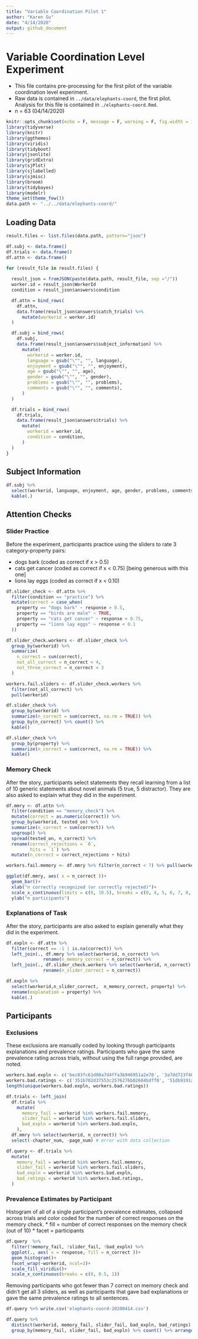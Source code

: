```yaml
---
title: "Variable Coordination Pilot 1"
author: "Karen Gu"
date: "4/14/2020"
output: github_document
---
```


# Variable Coordination Level Experiment

- This file contains pre-processing for the first pilot of the variable coordination level experiment.
- Raw data is contained in `../data/elephants-coord`, the first pilot. Analysis for this file is contained in `./elephants-coord.Rmd`.
- n = 63 (04/14/2020)

```r
knitr::opts_chunk$set(echo = F, message = F, warning = F, fig.width = 10)
library(tidyverse)
library(knitr)
library(ggthemes)
library(viridis)
library(tidyboot)
library(jsonlite)
library(gridExtra)
library(sjPlot)
library(sjlabelled)
library(sjmisc)
library(broom)
library(tidybayes)
library(modelr)
theme_set(theme_few())
data.path <- "../../data/elephants-coord/"
```

## Loading Data

```r
result.files <- list.files(data.path, pattern="json")

df.subj <- data.frame()
df.trials <- data.frame()
df.attn <- data.frame()

for (result_file in result.files) {
  
  result_json = fromJSON(paste(data.path, result_file, sep ="/"))
  worker.id = result_json$WorkerId
  condition = result_json$answers$condition

  df.attn = bind_rows(
    df.attn,
    data.frame(result_json$answers$catch_trials) %>%
      mutate(workerid = worker.id)
  )

  df.subj = bind_rows(
    df.subj,
    data.frame(result_json$answers$subject_information) %>%
      mutate(
        workerid = worker.id,
        language = gsub("\"", "", language),
        enjoyment = gsub("\"", "", enjoyment),
        age = gsub("\"", "", age),
        gender = gsub("\"", "", gender),
        problems = gsub("\"", "", problems),
        comments = gsub("\"", "", comments),
      )
  )

  df.trials = bind_rows(
    df.trials,
    data.frame(result_json$answers$trials) %>%
      mutate(
        workerid = worker.id, 
        condition = condition, 
      )
  )
}
```


## Subject Information

```r
df.subj %>%
  select(workerid, language, enjoyment, age, gender, problems, comments) %>%
  kable(.)
```

## Attention Checks

### Slider Practice

Before the experiment, participants practice using the sliders to rate 3 category-property pairs:

- dogs bark (coded as correct if x > 0.5)
- cats get cancer (coded as correct if x < 0.75) [being generous with this one]
- lions lay eggs (coded as correct if x < 0.10)

```r
df.slider_check <- df.attn %>%
  filter(condition == "practice") %>%
  mutate(correct = case_when(
    property == "dogs bark" ~ response > 0.5,
    property == "birds are male" ~ TRUE,
    property == "cats get cancer" ~ response < 0.75,
    property == "lions lay eggs" ~ response < 0.1
  ))

df.slider_check.workers <- df.slider_check %>%
  group_by(workerid) %>%
  summarize(
    n_correct = sum(correct),
    not_all_correct = n_correct < 4,
    not_three_correct = n_correct < 3
  )

workers.fail.sliders <- df.slider_check.workers %>%
  filter(not_all_correct) %>%
  pull(workerid)

df.slider_check %>%
  group_by(workerid) %>%
  summarize(n_correct = sum(correct, na.rm = TRUE)) %>%
  group_by(n_correct) %>% count() %>%
  kable()

df.slider_check %>%
  group_by(property) %>%
  summarize(n_correct = sum(correct, na.rm = TRUE)) %>%
  kable()
```

### Memory Check

After the story, participants select statements they recall learning from a list of 10 generic statements about novel animals (5 true, 5 distractor). They are also asked to explain what they did in the experiment.

```r
df.mmry <- df.attn %>%
  filter(condition == "memory_check") %>%
  mutate(correct = as.numeric(correct)) %>%
  group_by(workerid, tested_on) %>%
  summarize(n_correct = sum(correct)) %>%
  ungroup() %>%
  spread(tested_on, n_correct) %>%
  rename(correct_rejections = `0`,
         hits = `1`) %>%
  mutate(n_correct = correct_rejections + hits)

workers.fail.memory <- df.mmry %>% filter(n_correct < 7) %>% pull(workerid)

ggplot(df.mmry, aes( x = n_correct ))+
  geom_bar()+
  xlab("n correctly recognized (or correctly rejected)")+
  scale_x_continuous(limits = c(0, 10.5), breaks = c(0, 4, 5, 6, 7, 8, 9, 10))+
  ylab("n participants")
```

### Explanations of Task

After the story, participants are also asked to explain generally what they did in the experiment.

```r
df.expln <- df.attn %>%
  filter(correct == -1 | is.na(correct)) %>%
  left_join(., df.mmry %>% select(workerid, n_correct) %>%
              rename(n_memory_correct = n_correct)) %>%
  left_join(., df.slider_check.workers %>% select(workerid, n_correct) %>%
              rename(n_slider_correct = n_correct))

df.expln %>%
  select(workerid,n_slider_correct,  n_memory_correct, property) %>%
  rename(explanation = property) %>%
  kable(.)
```

## Participants

### Exclusions

These exclusions are manually coded by looking through participants explanations and prevalence ratings. Participants who gave the same prevalence rating across trials, without using the full range provided, are noted.

```r
workers.bad.expln <- c('bec83fc61d00a7d4ffa3b946951a2e70', '3a7dd723f40fed7a0a383a069939343d', '4bc289a226eaf2ebed9a6f266ed21cb1', '119b8973de0826f10b078c559732ccb5', 'e2ae41e9b9346ca4ea2e59c1a0501329', 'd8413cc35a0124e58fb9594da7aaf179', '3a9e470cb2caf2c71de688ffe8ffe959', '765cdd58c0e4dc60cb61beaedf2cf9c8', '956fd002ea95bbd4d212530f6e982185', '0cf23b5795a4be0cd3092a670f413cb2', '65b7c457a1fca600cb3ab0d0129ccb21', '89b1607270f1c539f8e372967b779c24', 'fd5048577f56504208c368c3bd702034', 'b28ee0d4be8559414380bdd754c773ec', '2f09bb178d82d57ee9e98784da1bb16f', '1eb3ec9876cc6a17bbae44d4761137d3', '504aa8560363dc18f9b1095cf6407c35', '02c9b466a8218e0431007a14d7054500', '75b0624edb002bc35f9a8b8be60d6dd4', 'da5013b7c30b3d20264f36989fbe4ac3', 'b7ca4e22ce73506ccb019c3113166247', 'e6532b573753e96d9385d652aba8da12', 'a3623ffaecf1e89cbe218cd459dbc6e5', '9d7e9117678074c390bfb883475724ad', '645a6517e313390917505e79b3797f3b', '9c069c5790858cfb00c23bacc10f1e95', '2b5794d92119d7e92d115695bf207170', '84cf0e42557990a784ef998dd8af955e', '01da851ac67defcef8b30d7b34765075', '9b53fbf4be0e9dc0ecb5db3222388b55', 'f64e240c246dda2026c269b105a7fa18', '920e94362bfd486741373e3f22a37fae', 'd40cc09b913fc992a03f89ff58ce036b', 'c7cd887f367d429fc95be745baea3039', '1ff677d9263a4dc0b9bd82481bf45c47', '130868e2258ca5112789154b314994c3', '44a97c6d2adae4bd4003da78c286ff5c', 'b12752e3dcbff696bf4ab9efb28bf5c4', '7fb721a8748660a36b0bf33d07b465f2', '8caf8d405cf4552c1fec1397341699ca', '60efd6cd3f3b1ef22e249845f3bbdcfe', '8a35442a3777f2c456f729e8b9559022', '45456924d6df6c4535e39857e87f7190', '730cc415993d5d65ab0e3b16c71eeb14', 'eea3a419fad867bc8c5ca38bffa3dd3d')
workers.bad.ratings <- c('351b702d37553c2576276b02684bdff0', '51db9191ad3c7a7a8ef897891360f578', 'ed5dd04a85b58e5266067c40ee228267') # coded manually by looking at the prevalence estimates given
length(unique(workers.bad.expln, workers.bad.ratings))
```

```r
df.trials <- left_join(
  df.trials %>%
    mutate(
      memory_fail = workerid %in% workers.fail.memory,
      slider_fail = workerid %in% workers.fail.sliders,
      bad_expln = workerid %in% workers.bad.expln,
    ),
  df.mmry %>% select(workerid, n_correct)) %>%
  select(-chapter_num, -page_num) # error with data collection

df.query <- df.trials %>%
  mutate(
    memory_fail = workerid %in% workers.fail.memory,
    slider_fail = workerid %in% workers.fail.sliders,
    bad_expln = workerid %in% workers.bad.expln,
    bad_ratings = workerid %in% workers.bad.ratings,
  )
```

### Prevalence Estimates by Participant

Histogram of all of a single participant's prevalence estimates, collapsed across trials and color coded for the number of correct responses on the memory check.
* fill = number of correct responses on the memory check (out of 10)
* facet = participants

```r
df.query  %>%
  filter(!memory_fail, !slider_fail, !bad_expln) %>%
  ggplot(., aes( x = response, fill = n_correct ))+
  geom_histogram()+
  facet_wrap(~workerid, ncol=3)+
  scale_fill_viridis()+
  scale_x_continuous(breaks = c(0, 0.5, 1))
```

Removing participants who got fewer than 7 correct on memory check and didn't get all 3 sliders, as well as participants that gave bad explanations or gave the same prevalence ratings to all sentences.

```r
df.query %>% write.csv('elephants-coord-20200414.csv')

df.query %>%
  distinct(workerid, memory_fail, slider_fail, bad_expln, bad_ratings) %>%
  group_by(memory_fail, slider_fail, bad_expln) %>% count() %>% arrange(desc(n)) %>% kable()
```